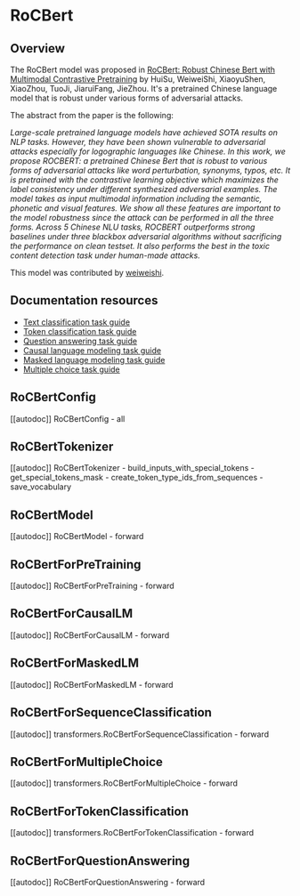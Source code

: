 <!--Copyright 2022 The HuggingFace Team. All rights reserved.

Licensed under the Apache License, Version 2.0 (the "License"); you may not use this file except in compliance with
the License. You may obtain a copy of the License at

http://www.apache.org/licenses/LICENSE-2.0

Unless required by applicable law or agreed to in writing, software distributed under the License is distributed on
an "AS IS" BASIS, WITHOUT WARRANTIES OR CONDITIONS OF ANY KIND, either express or implied. See the License for the
specific language governing permissions and limitations under the License.
-->

# RoCBert

## Overview

The RoCBert model was proposed in [RoCBert: Robust Chinese Bert with Multimodal Contrastive Pretraining](https://aclanthology.org/2022.acl-long.65.pdf)  by HuiSu, WeiweiShi, XiaoyuShen, XiaoZhou, TuoJi, JiaruiFang, JieZhou.
It's a pretrained Chinese language model that is robust under various forms of adversarial attacks.

The abstract from the paper is the following:

*Large-scale pretrained language models have achieved SOTA results on NLP tasks. However, they have been shown
vulnerable to adversarial attacks especially for logographic languages like Chinese. In this work, we propose
ROCBERT: a pretrained Chinese Bert that is robust to various forms of adversarial attacks like word perturbation,
synonyms, typos, etc. It is pretrained with the contrastive learning objective which maximizes the label consistency
under different synthesized adversarial examples. The model takes as input multimodal information including the
semantic, phonetic and visual features. We show all these features are important to the model robustness since the
attack can be performed in all the three forms. Across 5 Chinese NLU tasks, ROCBERT outperforms strong baselines under
three blackbox adversarial algorithms without sacrificing the performance on clean testset. It also performs the best
in the toxic content detection task under human-made attacks.*

This model was contributed by [weiweishi](https://huggingface.co/weiweishi).

## Documentation resources

- [Text classification task guide](../tasks/sequence_classification)
- [Token classification task guide](../tasks/token_classification)
- [Question answering task guide](../tasks/question_answering)
- [Causal language modeling task guide](../tasks/language_modeling)
- [Masked language modeling task guide](../tasks/masked_language_modeling)
- [Multiple choice task guide](../tasks/multiple_choice)

## RoCBertConfig

[[autodoc]] RoCBertConfig
    - all


## RoCBertTokenizer

[[autodoc]] RoCBertTokenizer
    - build_inputs_with_special_tokens
    - get_special_tokens_mask
    - create_token_type_ids_from_sequences
    - save_vocabulary


## RoCBertModel

[[autodoc]] RoCBertModel
    - forward


## RoCBertForPreTraining

[[autodoc]] RoCBertForPreTraining
    - forward


## RoCBertForCausalLM

[[autodoc]] RoCBertForCausalLM
    - forward


## RoCBertForMaskedLM

[[autodoc]] RoCBertForMaskedLM
    - forward


## RoCBertForSequenceClassification

[[autodoc]] transformers.RoCBertForSequenceClassification
    - forward

## RoCBertForMultipleChoice

[[autodoc]] transformers.RoCBertForMultipleChoice
    - forward


## RoCBertForTokenClassification

[[autodoc]] transformers.RoCBertForTokenClassification
    - forward


## RoCBertForQuestionAnswering

[[autodoc]] RoCBertForQuestionAnswering
    - forward